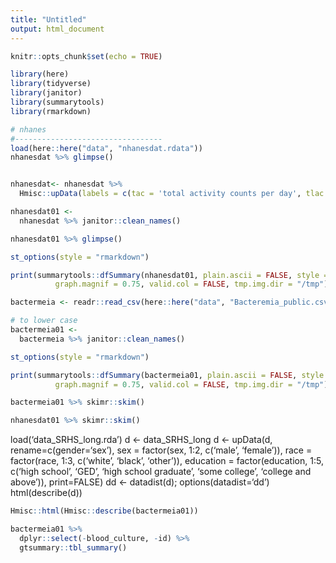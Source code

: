 ```yaml
---
title: "Untitled"
output: html_document
---
```


```r
knitr::opts_chunk$set(echo = TRUE)

library(here)
library(tidyverse)
library(janitor)
library(summarytools)
library(rmarkdown)
```



```r

# nhanes
#---------------------------------
load(here::here("data", "nhanesdat.rdata"))
nhanesdat %>% glimpse()


nhanesdat<- nhanesdat %>%
  Hmisc::upData(labels = c(tac = 'total activity counts per day', tlac = 'total log activity count', mvpa='total minutes of moderate/vigorous physical activity', wt ='total accelerometer wear time', satp ='sedentary/sleep/non-wear to active transition probability', astp ='active to sedentary/sleep/non-wear transition probability'))

nhanesdat01 <- 
  nhanesdat %>% janitor::clean_names()

nhanesdat01 %>% glimpse()

```


```r
st_options(style = "rmarkdown")

print(summarytools::dfSummary(nhanesdat01, plain.ascii = FALSE, style = "grid", 
          graph.magnif = 0.75, valid.col = FALSE, tmp.img.dir = "/tmp"))
```







```r
bactermeia <- readr::read_csv(here::here("data", "Bacteremia_public.csv"))

# to lower case
bactermeia01 <- 
  bactermeia %>% janitor::clean_names()

st_options(style = "rmarkdown")

print(summarytools::dfSummary(bactermeia01, plain.ascii = FALSE, style = "grid", 
          graph.magnif = 0.75, valid.col = FALSE, tmp.img.dir = "/tmp"))
```




```r
bactermeia01 %>% skimr::skim()
```


```r
nhanesdat01 %>% skimr::skim()
```




load('data_SRHS_long.rda')
d <- data_SRHS_long
d <- upData(d, rename=c(gender='sex'),
               sex  = factor(sex, 1:2, c('male', 'female')),
               race = factor(race, 1:3, c('white', 'black', 'other')),
               education = factor(education, 1:5, c('high school', 'GED',
                 'high school graduate', 'some college',
                 'college and above')), print=FALSE)
dd <- datadist(d); options(datadist='dd')
html(describe(d))


```r
Hmisc::html(Hmisc::describe(bactermeia01))
```

```r
bactermeia01 %>%
  dplyr::select(-blood_culture, -id) %>%
  gtsummary::tbl_summary()
```




